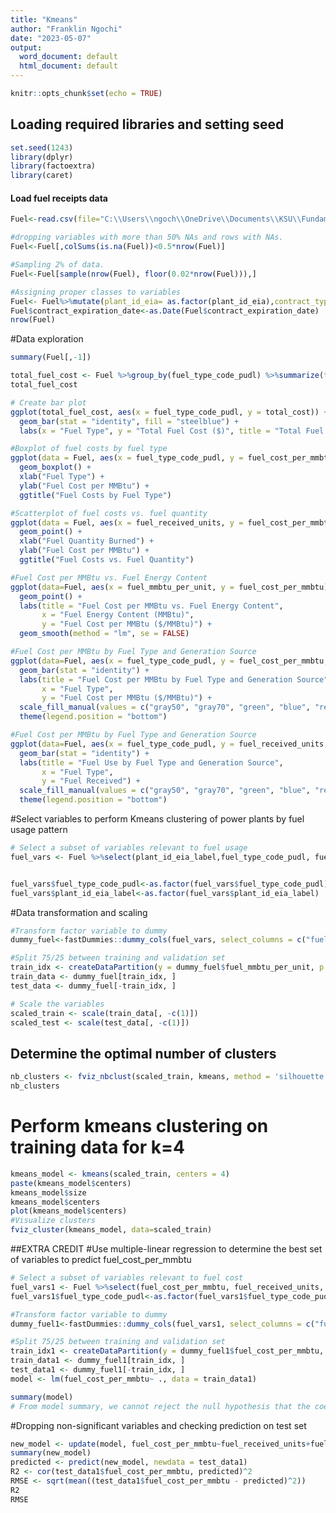 ---
title: "Kmeans"
author: "Franklin Ngochi"
date: "2023-05-07"
output:
  word_document: default
  html_document: default
---

```{r setup, include=FALSE}
knitr::opts_chunk$set(echo = TRUE)
```

## Loading required libraries and setting seed
```{r}
set.seed(1243)
library(dplyr)
library(factoextra)
library(caret)

```
#### Load fuel receipts data
```{r}
Fuel<-read.csv(file="C:\\Users\\ngoch\\OneDrive\\Documents\\KSU\\Fundamentals of Machine Learning\\fuel_receipts_costs_eia923.csv", header=TRUE, sep=",")

#dropping variables with more than 50% NAs and rows with NAs.
Fuel<-Fuel[,colSums(is.na(Fuel))<0.5*nrow(Fuel)]

#Sampling 2% of data.
Fuel<-Fuel[sample(nrow(Fuel), floor(0.02*nrow(Fuel))),]

#Assigning proper classes to variables
Fuel<- Fuel%>%mutate(plant_id_eia= as.factor(plant_id_eia),contract_type_code = as.factor(contract_type_code), energy_source_code=as.factor(energy_source_code), fuel_type_code_pudl=as.factor(fuel_type_code_pudl),fuel_group_code=as.factor(fuel_group_code), supplier_name=as.factor(supplier_name), primary_transportation_mode_code=as.factor(primary_transportation_mode_code), secondary_transportation_mode_code=as.factor(secondary_transportation_mode_code), natural_gas_transport_code=as.factor(natural_gas_transport_code))
Fuel$contract_expiration_date<-as.Date(Fuel$contract_expiration_date)
nrow(Fuel)
```
#Data exploration
```{r}
summary(Fuel[,-1])

total_fuel_cost <- Fuel %>%group_by(fuel_type_code_pudl) %>%summarize(total_cost = sum(fuel_cost_per_mmbtu))
total_fuel_cost

# Create bar plot
ggplot(total_fuel_cost, aes(x = fuel_type_code_pudl, y = total_cost)) +
  geom_bar(stat = "identity", fill = "steelblue") +
  labs(x = "Fuel Type", y = "Total Fuel Cost ($)", title = "Total Fuel Cost by Fuel Type")

#Boxplot of fuel costs by fuel type
ggplot(data = Fuel, aes(x = fuel_type_code_pudl, y = fuel_cost_per_mmbtu)) +
  geom_boxplot() +
  xlab("Fuel Type") +
  ylab("Fuel Cost per MMBtu") +
  ggtitle("Fuel Costs by Fuel Type")

#Scatterplot of fuel costs vs. fuel quantity
ggplot(data = Fuel, aes(x = fuel_received_units, y = fuel_cost_per_mmbtu)) +
  geom_point() +
  xlab("Fuel Quantity Burned") +
  ylab("Fuel Cost per MMBtu") +
  ggtitle("Fuel Costs vs. Fuel Quantity")

#Fuel Cost per MMBtu vs. Fuel Energy Content
ggplot(data=Fuel, aes(x = fuel_mmbtu_per_unit, y = fuel_cost_per_mmbtu)) + 
  geom_point() +
  labs(title = "Fuel Cost per MMBtu vs. Fuel Energy Content",
       x = "Fuel Energy Content (MMBtu)",
       y = "Fuel Cost per MMBtu ($/MMBtu)") +
  geom_smooth(method = "lm", se = FALSE)

#Fuel Cost per MMBtu by Fuel Type and Generation Source
ggplot(data=Fuel, aes(x = fuel_type_code_pudl, y = fuel_cost_per_mmbtu, fill = fuel_group_code)) +
  geom_bar(stat = "identity") +
  labs(title = "Fuel Cost per MMBtu by Fuel Type and Generation Source",
       x = "Fuel Type",
       y = "Fuel Cost per MMBtu ($/MMBtu)") +
  scale_fill_manual(values = c("gray50", "gray70", "green", "blue", "red")) +
  theme(legend.position = "bottom")

#Fuel Cost per MMBtu by Fuel Type and Generation Source
ggplot(data=Fuel, aes(x = fuel_type_code_pudl, y = fuel_received_units, fill = fuel_group_code)) +
  geom_bar(stat = "identity") +
  labs(title = "Fuel Use by Fuel Type and Generation Source",
       x = "Fuel Type",
       y = "Fuel Received") +
  scale_fill_manual(values = c("gray50", "gray70", "green", "blue", "red")) +
  theme(legend.position = "bottom")

```

#Select variables to perform Kmeans clustering of power plants by fuel usage pattern

```{r}
# Select a subset of variables relevant to fuel usage
fuel_vars <- Fuel %>%select(plant_id_eia_label,fuel_type_code_pudl, fuel_mmbtu_per_unit, sulfur_content_pct, ash_content_pct, mercury_content_ppm) %>%na.omit()


fuel_vars$fuel_type_code_pudl<-as.factor(fuel_vars$fuel_type_code_pudl)
fuel_vars$plant_id_eia_label<-as.factor(fuel_vars$plant_id_eia_label)

```

#Data transformation and scaling
```{r}
#Transform factor variable to dummy
dummy_fuel<-fastDummies::dummy_cols(fuel_vars, select_columns = c("fuel_type_code_pudl"), remove_first_dummy = FALSE,  remove_selected_columns = TRUE)

#Split 75/25 between training and validation set
train_idx <- createDataPartition(y = dummy_fuel$fuel_mmbtu_per_unit, p = 0.75, list = FALSE)
train_data <- dummy_fuel[train_idx, ]
test_data <- dummy_fuel[-train_idx, ]

# Scale the variables
scaled_train <- scale(train_data[, -c(1)])
scaled_test <- scale(test_data[, -c(1)])
```

## Determine the optimal number of clusters
```{r}
nb_clusters <- fviz_nbclust(scaled_train, kmeans, method = 'silhouette')
nb_clusters
```

# Perform kmeans clustering on training data for k=4
```{r}
kmeans_model <- kmeans(scaled_train, centers = 4)
paste(kmeans_model$centers)
kmeans_model$size
kmeans_model$centers
plot(kmeans_model$centers)
#Visualize clusters
fviz_cluster(kmeans_model, data=scaled_train)
```


##EXTRA CREDIT
#Use multiple-linear regression to determine the best set of variables to predict fuel_cost_per_mmbtu
```{r}
# Select a subset of variables relevant to fuel cost
fuel_vars1 <- Fuel %>%select(fuel_cost_per_mmbtu, fuel_received_units, fuel_type_code_pudl, fuel_mmbtu_per_unit) %>%na.omit()
fuel_vars1$fuel_type_code_pudl<-as.factor(fuel_vars1$fuel_type_code_pudl)

#Transform factor variable to dummy
dummy_fuel1<-fastDummies::dummy_cols(fuel_vars1, select_columns = c("fuel_type_code_pudl","primary_transportation_mode_code", "secondary_transportation_mode_code", "natural_gas_transport_code"), remove_first_dummy = FALSE,  remove_selected_columns = TRUE)

#Split 75/25 between training and validation set
train_idx1 <- createDataPartition(y = dummy_fuel1$fuel_cost_per_mmbtu, p = 0.75, list = FALSE)
train_data1 <- dummy_fuel1[train_idx, ]
test_data1 <- dummy_fuel1[-train_idx, ]
model <- lm(fuel_cost_per_mmbtu~ ., data = train_data1)

summary(model) 
# From model summary, we cannot reject the null hypothesis that the coefficient of "fuel_mmbtu_per_unit" is equal to zero . The "variable fuel_type_code_pudl_oil" also presents NA. This suggests that these two variables are not good predictors of fuel cost
```
#Dropping non-significant variables and checking prediction on test set
```{r}
new_model <- update(model, fuel_cost_per_mmbtu~fuel_received_units+fuel_type_code_pudl_coal+fuel_type_code_pudl_gas, data = train_data1)
summary(new_model)
predicted <- predict(new_model, newdata = test_data1)
R2 <- cor(test_data1$fuel_cost_per_mmbtu, predicted)^2
RMSE <- sqrt(mean((test_data1$fuel_cost_per_mmbtu - predicted)^2))
R2
RMSE
```

